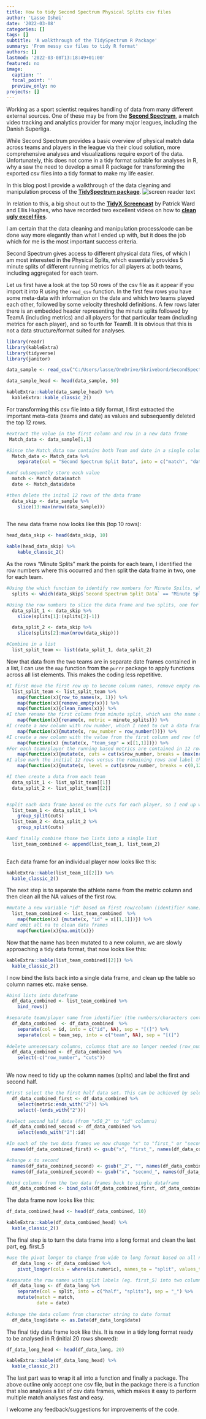 ```yaml
---
title: How to tidy Second Spectrum Physical Splits csv files
author: 'Lasse Ishøi'
date: '2022-03-08'
categories: []
tags: []
subtitle: 'A walkthrough of the TidySpectrum R Package'
summary: 'From messy csv files to tidy R format'
authors: []
lastmod: '2022-03-08T13:18:49+01:00'
featured: no
image: 
  caption: ''
  focal_point: ''
  preview_only: no
projects: []
---
```

Working as a sport scientist requires handling of data from many different external sources. One of these may be from the __[Second Spectrum](https://www.secondspectrum.com/index.html)__, a match video tracking and analytics provider for many major leagues, including the Danish Superliga.  

While Second Spectrum provides a basic overview of physical match data across teams and players in the league via their cloud solution, more comprehensive analyses and visualizations require export of the data. Unfortunately, this does not come in a tidy format suitable for analyses in R, why a saw the need to develop a small R package for transforming the exported csv files into a tidy format to make my life easier.   

In this blog post I provide a walkthrough of the data cleaning and manipulation process of the __[TidySpectrum package](https://lasseishoi.github.io/TidySpectrum/)__.  ![screen reader text](TidySpectrum.png)


In relation to this, a big shout out to the __[TidyX Screencast](https://www.youtube.com/channel/UCP8l94xtoemCH_GxByvTuFQ)__ by Patrick Ward and Ellis Hughes, who have recorded two excellent videos on how to __[clean ugly excel files](https://www.youtube.com/watch?v=R8LK1SNH9p0&list=PLdb0LTjA9iQyWeiYBhUHYFve349gTFF9s&index=4)__.  

I am certain that the data cleaning and manipulation process/code can be done way more elegantly than what I ended up with, but it does the job which for me is the most important success criteria.  

Second Spectrum gives access to different physical data files, of which I am most interested in the Physical Splits, which essentially provides 5 minute splits of different running metrics for all players at both teams, including aggregated for each team.  

Let us first have a look at the top 50 rows of the csv file as it appear if you import it into R using the `read_csv` function. In the first few rows you have some meta-data with information on the date and which two teams played each other, followed by some velocity threshold definitions. A few rows later there is an embedded header representing the minute splits followed by TeamA (including metrics) and all players for that particular team (including metrics for each player), and so fourth for TeamB. It is obvious that this is not a data structure/format suited for analyses. 

```r

library(readr)
library(kableExtra)
library(tidyverse)
library(janitor)

data_sample <- read_csv("C:/Users/lasse/OneDrive/Skrivebord/SecondSpectrumSample.csv")

data_sample_head <- head(data_sample, 50)

```

```r
kableExtra::kable(data_sample_head) %>%
  kableExtra::kable_classic_2()

```

For transforming this csv file into a tidy format, I first extracted the important meta-data (teams and date) as values and subsequently deleted the top 12 rows.

```r

#extract the value in the first column and row in a new data frame
 Match_data <- data_sample[1,1]

#Since the Match_data now contains both Team and date in a single column, I separate the column into two columns 
  Match_data <- Match_data %>%
    separate(col = "Second Spectrum Split Data", into = c("match", "date"), sep = " : ")

#and subsequently store each value
  match <- Match_data$match
  date <- Match_data$date

#then delete the inital 12 rows of the data frame
  data_skip <- data_sample %>%
    slice(13:max(nrow(data_sample)))
  
```

The new data frame now looks like this (top 10 rows): 

```r

head_data_skip <- head(data_skip, 10)

kable(head_data_skip) %>%
    kable_classic_2()
```

As the rows "Minute Splits" mark the points for each team, I identified the row numbers where this occurred and then split the data frame in two, one for each team. 

```r

#Using the which function to identify row numbers for Minute Spilts, which mark the separation of the two teams
  splits <- which(data_skip$`Second Spectrum Split Data` == "Minute Splits")

#Using the row numbers to slice the data frame and two splits, one for each team
  data_split_1 <- data_skip %>%
    slice(splits[1]:(splits[2]-1))

  data_split_2 <- data_skip %>%
    slice(splits[2]:max(nrow(data_skip)))

#Combine in a list
  list_split_team <- list(data_split_1, data_split_2)

```

Now that data from the two teams are in separate date frames contained in a list, I can use the `map` function from the `purrr` package to apply functions across all list elements. This makes the coding less repetitive. 

```r
  
#I first move the first row up to become column names, remove empty rows/columns, and clean column names since (this is important this there are two splits with 50) using the janitor package. change first row to col names, remove emply rows and/or columns, and create unique colnames, rename, and add row numbers for breaks
  list_split_team <- list_split_team %>%
    map(function(x){row_to_names(x, 1)}) %>%
    map(function(x){remove_empty(x)}) %>%
    map(function(x){clean_names(x)}) %>%
#I then rename the first column from minute split, which was the name of the row, to metric, which then contains the different running measures
    map(function(x){rename(x, metric = minute_splits)}) %>%
#I create a new column with row number, which I need to cut a data frame in chunks containing a player each 
    map(function(x){mutate(x, row_number = row_number())}) %>%
#I create a new column with the value from the first column and row (that the the team name)
    map(function(x) {mutate(x, "team_sep" = x[[1,1]])}) %>%
#For each team/player the running based metrics are contained in 12 rows, so I use the cut function to mark cuts every 12th rows
    map(function(x){mutate(x, cuts = cut(x$row_number, breaks = (max(nrow(x))/12)))}) %>%
#I also mark the initial 12 rows versus the remaining rows and label those "group" and "individual" to mark whether the metrics a based on a team or individual level
    map(function(x){mutate(x, level = cut(x$row_number, breaks = c(0,12, max(nrow(x))), labels = c("group", "individual")))})

#I then create a data from each team
  data_split_1 <- list_split_team[[1]]
  data_split_2 <- list_split_team[[2]]


#split each data frame based on the cuts for each player, so I end up with two lists - one for each team each containing separate data frames for each player
  list_team_1 <- data_split_1 %>%
    group_split(cuts)
  list_team_2 <- data_split_2 %>%
    group_split(cuts)

#and finally combine those two lists into a single list 
  list_team_combined <- append(list_team_1, list_team_2)
  
```

Each data frame for an individual player now looks like this:

```r

kableExtra::kable(list_team_1[[2]]) %>%
  kable_classic_2()
```

The next step is to separate the athlete name from the metric column and then clean all the NA values of the first row.

```r

#mutate a new variable "id" based on first row/column (identifier name) in each data frame 
  list_team_combined <- list_team_combined  %>%
    map(function(x) {mutate(x, "id" = x[[1,1]])}) %>%
#and omit all na to clean data frames
    map(function(x){na.omit(x)})
```

Now that the name has been mutated to a new column, we are slowly approaching a tidy data format, that now looks like this:

```r

kableExtra::kable(list_team_combined[[2]]) %>%
  kable_classic_2()

```

I now bind the lists back into a single data frame, and clean up the table so column names etc. make sense.

```r

#bind lists into dateframe
  df_data_combined <- list_team_combined %>%
    bind_rows()

#separate team/player name from identifier (the numbers/characters contained in brackets after each player/team name)
  df_data_combined  <- df_data_combined  %>%
    separate(col = id, into = c("id", NA), sep = "[(]") %>%
    separate(col = team_sep, into = c("team", NA), sep = "[(]")
  
#delete unnecessary columns, columns that are no longer needed (row_number and cuts)
  df_data_combined <- df_data_combined %>%
    select(-c("row_number", "cuts"))
  
```

We now need to tidy up the column names (splits) and label the first and second half.

```r

#First select the the first half data set. This can be achieved by selecting the columns from the "metric" to the "x50_2" subsequently deleting the "x50_2" column as this belongs to the second half. We need to do it this way, since the last column of the first half also contains "x50".
  df_data_combined_first <- df_data_combined %>%
    select(metric:ends_with("2")) %>%
    select(-(ends_with("2")))

#select second half data (from "x50_2" to "id" columns)
  df_data_combined_second <- df_data_combined %>%
    select(ends_with("2"):id)

#In each of the two data frames we now change "x" to "first_" or "second_", respectively, to label the period in the game. This is not necessary, but give some nice oppurtunity to finter on half once we turn the data into a tidy format
  names(df_data_combined_first) <- gsub("x", "first_", names(df_data_combined_first))

#change x to second
  names(df_data_combined_second) <- gsub("_2", "", names(df_data_combined_second))
  names(df_data_combined_second) <- gsub("x", "second_", names(df_data_combined_second))

#bind columns from the two data frames back to single dataframe
  df_data_combined <- bind_cols(df_data_combined_first, df_data_combined_second)

```

The data frame now looks like this:

```r

df_data_combined_head <- head(df_data_combined, 10)

kableExtra::kable(df_data_combined_head) %>%
  kable_classic_2()

```

The final step is to turn the data frame into a long format and clean the last part, eg. first_5

```r

#use the pivot longer to change from wide to long format based on all numeric columns (all columns containing split values)
  df_data_long <- df_data_combined %>%
    pivot_longer(cols = where(is.numeric), names_to = "split", values_to = "value")

#separate the row names with split labels (eg. first_5) into two columns with "half" (first and second, respectively) and "splits" (eg. 5, 10, 10 etc.)
  df_data_long <- df_data_long %>%
    separate(col = split, into = c("half", "splits"), sep = "_") %>%
    mutate(match = match,
           date = date)
  
#change the data column from character string to date format
  df_data_long$date <- as.Date(df_data_long$date)

```  
  
The final tidy data frame look like this. It is now in a tidy long format ready to be analysed in R (initial 20 rows showed): 

```r

df_data_long_head <- head(df_data_long, 20)

kableExtra::kable(df_data_long_head) %>%
  kable_classic_2()

```

The last part was to wrap it all into a function and finally a package. The above outline only accept one csv file, but in the package there is a function that also analyses a list of csv data frames, which makes it easy to perform multiple match analyses fast and easy. 

I welcome any feedback/suggestions for improvements of the code.





